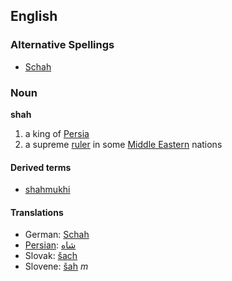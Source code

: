 ==English==
===Alternative Spellings===
*[[Schah]]<!--capitalised? -->

===Noun===
'''shah'''

# a king of [[Persia]]
# a supreme [[ruler]] in some [[Middle Eastern]] nations

====Derived terms====
*[[shahmukhi]]

====Translations====
*German: [[Schah]]
*[[Persian]]: [[شاه]]
*Slovak: [[šach]]
*Slovene: [[šah]] ''m''